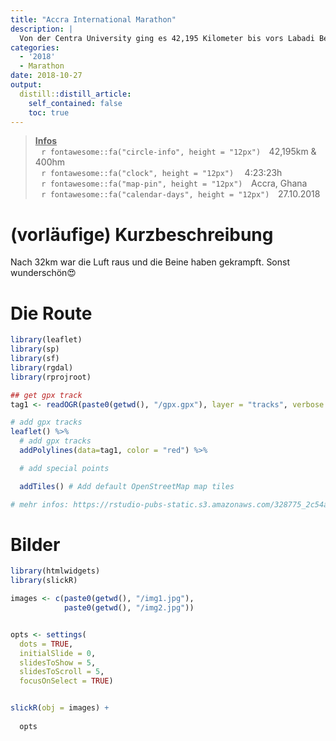 ```yaml
---
title: "Accra International Marathon"
description: |
  Von der Centra University ging es 42,195 Kilometer bis vors Labadi Beach Hotel. Hitze, Verkehr & eine Menge Chaos auf den Straßen. Ein Marathondebut, vor dem man sich nicht verstecken braucht.
categories: 
  - '2018'
  - Marathon
date: 2018-10-27
output:
  distill::distill_article:
    self_contained: false
    toc: true
---
```

>
<p style="text-align: left;"> 
<u><b> Infos </u></b><br>
&ensp;&thinsp;`r fontawesome::fa("circle-info", height = "12px")`&ensp;&thinsp;  42,195km & 400hm <br>
&ensp;&thinsp;`r fontawesome::fa("clock", height = "12px")` &ensp;&thinsp; 4:23:23h <br>
&ensp;&thinsp;`r fontawesome::fa("map-pin", height = "12px")`&ensp;&thinsp;  Accra, Ghana <br>
&ensp;&thinsp;`r fontawesome::fa("calendar-days", height = "12px")`&ensp;&thinsp; 27.10.2018  

# (vorläufige) Kurzbeschreibung
Nach 32km war die Luft raus und die Beine haben gekrampft. Sonst wunderschön😍

# Die Route
```r
library(leaflet)
library(sp)
library(sf)
library(rgdal)
library(rprojroot)

## get gpx track
tag1 <- readOGR(paste0(getwd(), "/gpx.gpx"), layer = "tracks", verbose = FALSE)

# add gpx tracks
leaflet() %>%
  # add gpx tracks
  addPolylines(data=tag1, color = "red") %>%

  # add special points

  addTiles() # Add default OpenStreetMap map tiles

# mehr infos: https://rstudio-pubs-static.s3.amazonaws.com/328775_2c54adb6ac734563b88c14bce515b012.html

```

# Bilder

```r
library(htmlwidgets)
library(slickR)

images <- c(paste0(getwd(), "/img1.jpg"),
            paste0(getwd(), "/img2.jpg"))


opts <- settings(
  dots = TRUE,
  initialSlide = 0,
  slidesToShow = 5, 
  slidesToScroll = 5, 
  focusOnSelect = TRUE)


slickR(obj = images) +
  
  opts

```